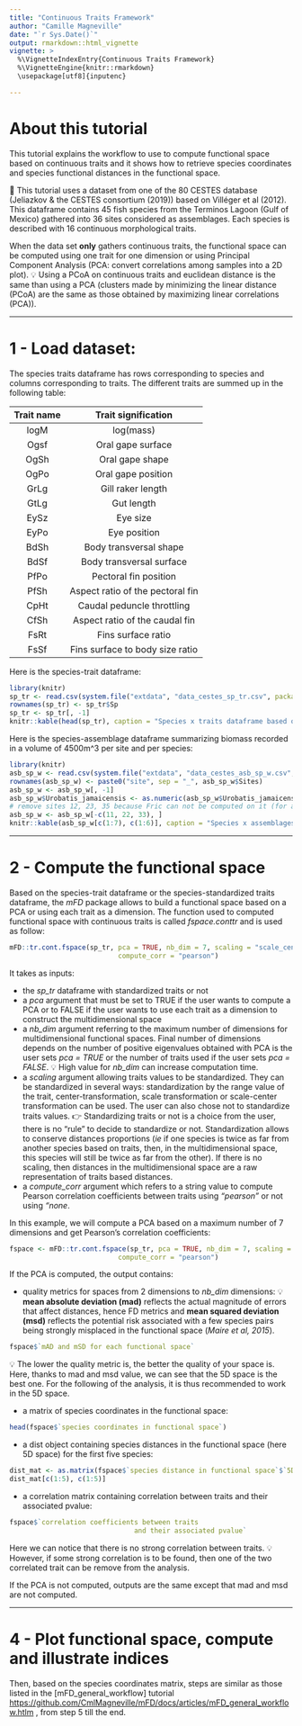 ```yaml
---
title: "Continuous Traits Framework"
author: "Camille Magneville"
date: "`r Sys.Date()`"
output: rmarkdown::html_vignette
vignette: >
  %\VignetteIndexEntry{Continuous Traits Framework}
  %\VignetteEngine{knitr::rmarkdown}
  \usepackage[utf8]{inputenc}

---
```




# About this tutorial

This tutorial explains the workflow to use to compute functional space based on continuous traits and it shows how to retrieve species coordinates and species functional distances in the functional space. 

🧩 This tutorial uses a dataset from one of the 80 CESTES database (Jeliazkov & the CESTES consortium (2019)) based on Villéger et al (2012). This dataframe contains 45 fish species from the Terminos Lagoon (Gulf of Mexico) gathered into 36 sites considered as assemblages. Each species is described with 16 continuous morphological traits.

When the data set **only** gathers continuous traits, the functional space can be computed using one trait for one dimension or using Principal Component Analysis (PCA: convert correlations among samples into a 2D plot). 💡 Using a PCoA on continuous traits and euclidean distance is the same than using a PCA (clusters made by minimizing the linear distance (PCoA) are the same as those obtained by maximizing linear correlations (PCA)).


----


# 1 - Load dataset:


The species traits dataframe has rows corresponding to species and columns corresponding to traits. The different traits are summed up in the following table:

| Trait name | Trait signification              | 
|:----------:|:--------------------------------:|
| logM       | log(mass)                        |
| Ogsf       | Oral gape surface                |
| OgSh       | Oral gape shape                  |
| OgPo       | Oral gape position               |
| GrLg       | Gill raker length                |
| GtLg       | Gut length                       |
| EySz       | Eye size                         |
| EyPo       | Eye position                     |
| BdSh       | Body transversal shape           |
| BdSf       | Body transversal surface         |
| PfPo       | Pectoral fin position            |
| PfSh       | Aspect ratio of the pectoral fin |
| CpHt       | Caudal peduncle throttling       |
| CfSh       | Aspect ratio of the caudal fin   |
| FsRt       | Fins surface ratio               |
| FsSf       | 	Fins surface to body size ratio |
 
Here is the species-trait dataframe:

```r
library(knitr)
sp_tr <- read.csv(system.file("extdata", "data_cestes_sp_tr.csv", package = "mFD"), dec = ",", sep = ":")
rownames(sp_tr) <- sp_tr$Sp
sp_tr <- sp_tr[, -1]
knitr::kable(head(sp_tr), caption = "Species x traits dataframe based on *CESTES* dataset")
```

Here is the species-assemblage dataframe summarizing biomass recorded in a volume of 4500m^3 per site and per species: 

```r
library(knitr)
asb_sp_w <- read.csv(system.file("extdata", "data_cestes_asb_sp_w.csv", package = "mFD"), dec = ",", sep = ":")
rownames(asb_sp_w) <- paste0("site", sep = "_", asb_sp_w$Sites)
asb_sp_w <- asb_sp_w[, -1]
asb_sp_w$Urobatis_jamaicensis <- as.numeric(asb_sp_w$Urobatis_jamaicensis)
# remove sites 12, 23, 35 because Fric can not be computed on it (for a clean example):
asb_sp_w <- asb_sp_w[-c(11, 22, 33), ]
knitr::kable(asb_sp_w[c(1:7), c(1:6)], caption = "Species x assemblages dataframe based on *CESTES* dataset for the first six species and first seven sites")
```


----


# 2 - Compute the functional space

Based on the species-trait dataframe or the species-standardized traits dataframe, the *mFD* package allows to build a functional space based on a PCA or using each trait as a dimension. The function used to computed functional space with continuous traits is called *fspace.conttr* and is used as follow:

```r
mFD::tr.cont.fspace(sp_tr, pca = TRUE, nb_dim = 7, scaling = "scale_center",
                           compute_corr = "pearson")
```

It takes as inputs: 

  * the *sp_tr* dataframe with standardized traits or not
  * a *pca* argument that must be set to TRUE if the user wants to compute a PCA or to FALSE if the user wants to use each trait as a dimension to construct the multidimensional space
  * a *nb_dim* argument referring to the maximum number of dimensions for multidimensional functional spaces. Final number of dimensions depends on the number of positive eigenvalues obtained with PCA is the user sets *pca = TRUE* or the number of traits used if the user sets *pca = FALSE*. 💡 High value for *nb_dim* can increase computation time.
  * a *scaling* argument allowing traits values to be standardized. They can be standardized in several ways: standardization by the range value of the trait, center-transformation, scale transformation or scale-center transformation can be used. The user can also chose not to standardize traits values.
👉  Standardizing traits or not is a choice from the user, there is no "rule" to decide to standardize or not. Standardization allows to conserve distances proportions (*ie* if one species is twice as far from another species based on traits, then, in the multidimensional space, this species will still be twice as far from the other). 
If there is no scaling, then distances in the multidimensional space are a raw representation of traits based distances.
  * a *compute_corr* argument which refers to a string value to compute Pearson correlation coefficients between traits using *"pearson"* or not using *"none*.
  
In this example, we will compute a PCA based on a maximum number of 7 dimensions and get Pearson's correlation coefficients: 
 
```r
fspace <- mFD::tr.cont.fspace(sp_tr, pca = TRUE, nb_dim = 7, scaling = "scale_center",
                           compute_corr = "pearson")
```

If the PCA is computed, the output contains:

  * quality metrics for spaces from 2 dimensions to *nb_dim* dimensions:
💡 **mean absolute deviation (mad)** reflects the actual magnitude of errors that affect distances, hence FD metrics and **mean squared deviation (msd)** reflects the potential risk associated with a few species pairs being strongly misplaced in the functional space (*Maire et al, 2015*).
```r
fspace$`mAD and mSD for each functional space`
```  

💡 The lower the quality metric is, the better the quality of your space is. Here, thanks to mad and msd value, we can see that the 5D space is the best one. For the following of the analysis, it is thus recommended to work in the 5D space.

  * a matrix of species coordinates in the functional space:
```r
head(fspace$`species coordinates in functional space`)
```

  * a dist object containing species distances in the functional space (here 5D space) for the first five species:
```r
dist_mat <- as.matrix(fspace$`species distance in functional space`$`5D`)
dist_mat[c(1:5), c(1:5)]
```

  * a correlation matrix containing correlation between traits and their associated pvalue:
```r
fspace$`correlation coefficients between traits
                               and their associated pvalue`
```
Here we can notice that there is no strong correlation between traits. 💡 However, if some strong correlation is to be found, then one of the two correlated trait can be remove from the analysis.

If the PCA is not computed, outputs are the same except that mad and msd are not computed.


----

# 4 - Plot functional space, compute and illustrate indices

Then, based on the species coordinates matrix, steps are similar as those listed in the [mFD_general_workflow] tutorial <https://github.com/CmlMagneville/mFD/docs/articles/mFD_general_workflow.htlm> , from step 5 till the end. 
